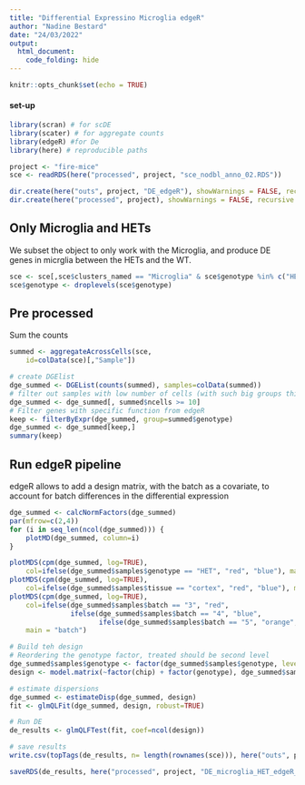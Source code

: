 ```yaml
---
title: "Differential Expressino Microglia edgeR"
author: "Nadine Bestard"
date: "24/03/2022"
output:
  html_document:
    code_folding: hide
---
```


```r
knitr::opts_chunk$set(echo = TRUE)
```


#### set-up
```r
library(scran) # for scDE
library(scater) # for aggregate counts
library(edgeR) #for De
library(here) # reproducible paths
```
```r
project <- "fire-mice"
sce <- readRDS(here("processed", project, "sce_nodbl_anno_02.RDS")) 
```

```r
dir.create(here("outs", project, "DE_edgeR"), showWarnings = FALSE, recursive = TRUE)
dir.create(here("processed", project), showWarnings = FALSE, recursive = TRUE)
```

## Only Microglia and HETs

We subset the object to only work with the Microglia, and produce DE genes in micrglia between the HETs and the WT.
```r
sce <- sce[,sce$clusters_named == "Microglia" & sce$genotype %in% c("HET", "WT")]
sce$genotype <- droplevels(sce$genotype)
```

## Pre processed

Sum the counts
```r
summed <- aggregateAcrossCells(sce, 
    id=colData(sce)[,"Sample"])
```

```r
# create DGElist
dge_summed <- DGEList(counts(summed), samples=colData(summed))
# filter out samples with low number of cells (with such big groups this shouldn't be a problem)
dge_summed <- dge_summed[, summed$ncells >= 10]
# Filter genes with specific function from edgeR
keep <- filterByExpr(dge_summed, group=summed$genotype)
dge_summed <- dge_summed[keep,]
summary(keep)
```

## Run edgeR pipeline

edgeR allows to add a design matrix, with the batch as a covariate, to account for batch differences in the differential expression

```r
dge_summed <- calcNormFactors(dge_summed)
par(mfrow=c(2,4))
for (i in seq_len(ncol(dge_summed))) {
    plotMD(dge_summed, column=i)
}
```


```r
plotMDS(cpm(dge_summed, log=TRUE), 
    col=ifelse(dge_summed$samples$genotype == "HET", "red", "blue"), main = "genotype")
plotMDS(cpm(dge_summed, log=TRUE), 
    col=ifelse(dge_summed$samples$tissue == "cortex", "red", "blue"), main = "tissue")
plotMDS(cpm(dge_summed, log=TRUE), 
    col=ifelse(dge_summed$samples$batch == "3", "red", 
               ifelse(dge_summed$samples$batch == "4", "blue",
                      ifelse(dge_summed$samples$batch == "5", "orange", "green"))),
    main = "batch")

# Build teh design
# Reordering the genotype factor, treated should be second level
dge_summed$samples$genotype <- factor(dge_summed$samples$genotype, levels = c("WT", "HET"))
design <- model.matrix(~factor(chip) + factor(genotype), dge_summed$samples)

# estimate dispersions
dge_summed <- estimateDisp(dge_summed, design)
fit <- glmQLFit(dge_summed, design, robust=TRUE)

# Run DE
de_results <- glmQLFTest(fit, coef=ncol(design))

# save results
write.csv(topTags(de_results, n= length(rownames(sce))), here("outs", project, "DE_edgeR","de_results_HET", "de_resutls_HET_Microglia.csv"))

saveRDS(de_results, here("processed", project, "DE_microglia_HET_edgeR_de_results.RDS"))
```

